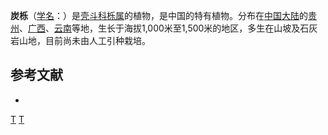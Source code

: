 {{Speciesbox 
| genus = Quercus
| species = utilis
| authority = Hu et Cheng
}}
'''炭栎'''（[[学名|学名]]：{{lang|la|''Quercus utilis''}}）是[[壳斗科|壳斗科]][[栎属|栎属]]的植物，是中国的特有植物。分布在[[中国大陆|中国大陆]]的[[贵州|贵州]]、[[广西|广西]]、[[云南|云南]]等地，生长于海拔1,000米至1,500米的地区，多生在山坡及石灰岩山地，目前尚未由人工引种栽培。

== 参考文献 ==
<div class="references-small">
* {{cite web| url =http://www.bioinfo.cn/db05/KmzwSpecies.php?action=view&id=7764| title =炭栎| work =《中国高等植物数据库全库》| publisher =中国科学院微生物研究所| author =昆明植物研究所| accessdate =2009-02-25| deadurl =yes| archiveurl =https://web.archive.org/web/20160305073019/http://www.bioinfo.cn/db05/KmzwSpecies.php?action=view&id=7764| archivedate =2016-03-05}}
</div>
{{Taxonbar|from=Q15232476}}

[[Category:栎属|T]]
[[Category:中國特有植物|T]]